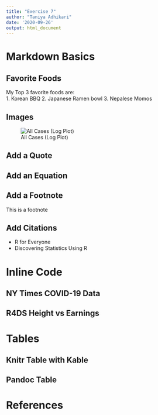 ```yaml
---
title: "Exercise 7"
author: "Taniya Adhikari"
date: '2020-09-26'
output: html_document
---
```


# Markdown Basics

## Favorite Foods
My Top 3 favorite foods are:  
  1. Korean BBQ
  2. Japanese Ramen bowl
  3. Nepalese Momos  
  
## Images
![All Cases (Log Plot)](completed/assignment04/plots/10-all-cases-log.png)


## Add a Quote

## Add an Equation

## Add a Footnote

This is a footnote

## Add Citations

* R for Everyone
* Discovering Statistics Using R

# Inline Code

## NY Times COVID-19 Data

## R4DS Height vs Earnings

# Tables

## Knitr Table with Kable

## Pandoc Table

# References